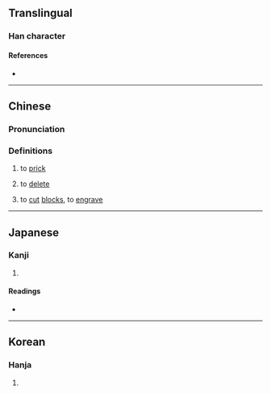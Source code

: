 {{character info/new}}
==Translingual==

===Han character===
{{Han char|rn=18|rad=刀|as=08|sn=10|four=72400|canj=EEEEN|ids=⿰叕刂}}

====References====
* {{Han ref|kx=0141.280|dkj=02055|dj=0321.070|hdz=10347.050|uh=525F|ud=21087|bh=D0EA|bd=53482}}

----

==Chinese==
{{zh-forms}}

===Pronunciation===
{{zh-pron
|m=duō
|m-s=
|dg=
|c=zyut3
|c-t=
|g=
|h=pfs=
|j=
|mb=
|md=
|mn=
|mn-t=
|w=
|x=
|mc=y
|oc=y
|cat=v
}}

===Definitions===
{{zh-hanzi}}

# {{lb|zh|dialectal}} to [[prick]]
# {{lb|zh|literary}} to [[delete]]
# {{lb|zh|literary}} to [[cut]] [[block]]s, to [[engrave]]

----

==Japanese==

===Kanji===
{{ja-kanji|grade=|rs=刀08}}

# {{defn|lang=ja|sort=刀08}}

====Readings====
* {{ja-readings|on=[[てつ]] (tetsu), [[てち]] (techi), [[たつ]] (tatsu), [[たち]] (tachi)|kun=[[けずる]] (kezuru), [[さきとる]] (sakitoru), [[そぐ]] (sogu), [[うつ]] (utsu)}}

----

==Korean==

===Hanja===
{{ko-hanja|hangeul=철|rv=cheol|mr=ch'ŏl}}

# {{defn|lang=ko|sort=刀08}}